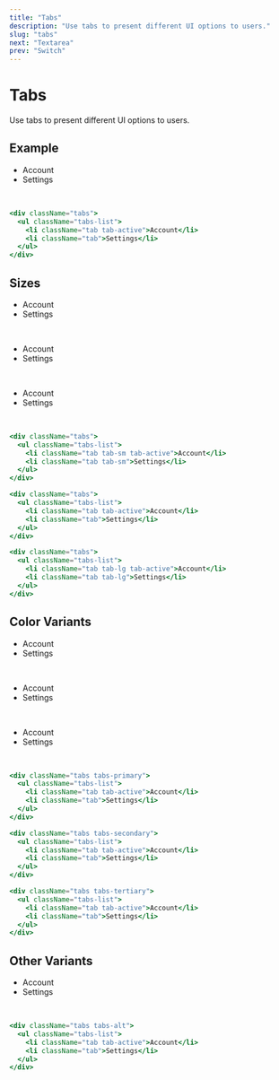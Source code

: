 ```yaml
---
title: "Tabs"
description: "Use tabs to present different UI options to users."
slug: "tabs"
next: "Textarea"
prev: "Switch"
---
```


# Tabs

Use tabs to present different UI options to users.

## Example

<div className="tabs">
  <ul className="tabs-list">
    <li className="tab tab-active">Account</li>
    <li className="tab">Settings</li>
  </ul>
</div>
<br />

```jsx
<div className="tabs">
  <ul className="tabs-list">
    <li className="tab tab-active">Account</li>
    <li className="tab">Settings</li>
  </ul>
</div>
```

## Sizes

<div className="tabs">
  <ul className="tabs-list">
    <li className="tab tab-sm tab-active">Account</li>
    <li className="tab tab-sm">Settings</li>
  </ul>
</div>
<br />
<div className="tabs">
  <ul className="tabs-list">
    <li className="tab tab-active">Account</li>
    <li className="tab">Settings</li>
  </ul>
</div>
<br />
<div className="tabs">
  <ul className="tabs-list">
    <li className="tab tab-lg tab-active">Account</li>
    <li className="tab tab-lg">Settings</li>
  </ul>
</div>
<br />

```jsx
<div className="tabs">
  <ul className="tabs-list">
    <li className="tab tab-sm tab-active">Account</li>
    <li className="tab tab-sm">Settings</li>
  </ul>
</div>

<div className="tabs">
  <ul className="tabs-list">
    <li className="tab tab-active">Account</li>
    <li className="tab">Settings</li>
  </ul>
</div>

<div className="tabs">
  <ul className="tabs-list">
    <li className="tab tab-lg tab-active">Account</li>
    <li className="tab tab-lg">Settings</li>
  </ul>
</div>
```

## Color Variants

<div className="tabs tabs-primary">
  <ul className="tabs-list">
    <li className="tab tab-active">Account</li>
    <li className="tab">Settings</li>
  </ul>
</div>
<br />
<div className="tabs tabs-secondary">
  <ul className="tabs-list">
    <li className="tab tab-active">Account</li>
    <li className="tab">Settings</li>
  </ul>
</div>
<br />
<div className="tabs tabs-tertiary">
  <ul className="tabs-list">
    <li className="tab tab-active">Account</li>
    <li className="tab">Settings</li>
  </ul>
</div>
<br />

```jsx
<div className="tabs tabs-primary">
  <ul className="tabs-list">
    <li className="tab tab-active">Account</li>
    <li className="tab">Settings</li>
  </ul>
</div>

<div className="tabs tabs-secondary">
  <ul className="tabs-list">
    <li className="tab tab-active">Account</li>
    <li className="tab">Settings</li>
  </ul>
</div>

<div className="tabs tabs-tertiary">
  <ul className="tabs-list">
    <li className="tab tab-active">Account</li>
    <li className="tab">Settings</li>
  </ul>
</div>
```

## Other Variants

<div className="tabs tabs-alt">
  <ul className="tabs-list">
    <li className="tab tab-active">Account</li>
    <li className="tab">Settings</li>
  </ul>
</div>
<br />

```jsx
<div className="tabs tabs-alt">
  <ul className="tabs-list">
    <li className="tab tab-active">Account</li>
    <li className="tab">Settings</li>
  </ul>
</div>
```
